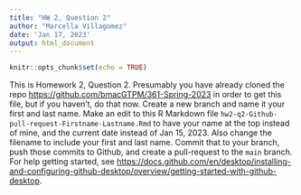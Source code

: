 ```yaml
---
title: "HW 2, Question 2"
author: "Marcella Villagomez"
date: 'Jan 17, 2023'
output: html_document
---
```


```r
knitr::opts_chunk$set(echo = TRUE)
```

This is Homework 2, Question 2. Presumably you have already cloned the repo <https://github.com/bmacGTPM/361-Spring-2023> in order to get this file, but if you haven't, do that now. Create a new branch and name it your first and last name. Make an edit to this R Markdown file `hw2-q2-Github-pull-request-Firstname-Lastname.Rmd` to have your name at the top instead of mine, and the current date instead of Jan 15, 2023. Also change the filename to include your first and last name. Commit that to your branch, push those commits to Github, and create a pull-request to the `main` branch. For help getting started, see <https://docs.github.com/en/desktop/installing-and-configuring-github-desktop/overview/getting-started-with-github-desktop>.